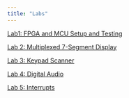 ```yaml
---
title: "Labs"
---
```


[Lab1: FPGA and MCU Setup and Testing](labs/lab1/lab1.qmd)

[Lab 2: Multiplexed 7-Segment Display](labs/lab2/lab2.qmd)

[Lab 3: Keypad Scanner](labs/lab3/lab3.qmd)

[Lab 4: Digital Audio](labs/lab4/lab4.qmd)

[Lab 5: Interrupts](labs/lab5/lab5.qmd)